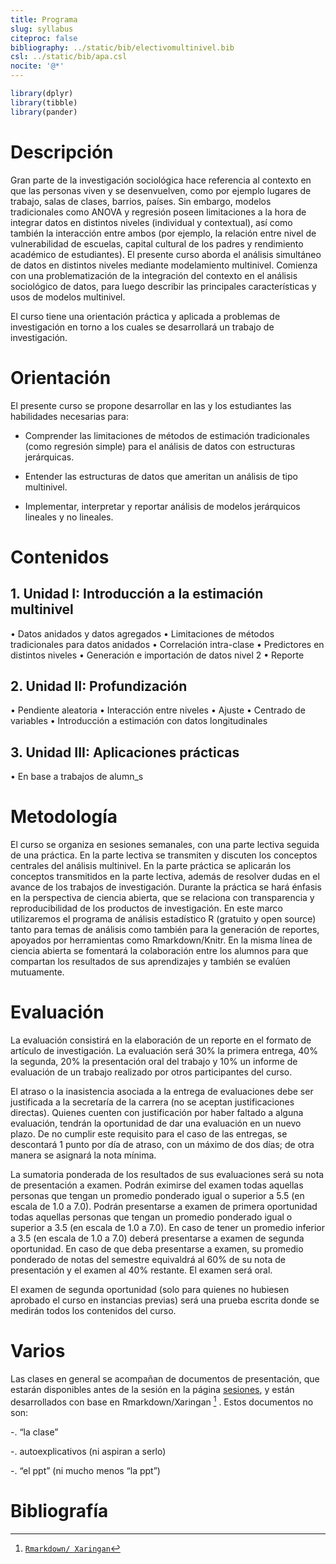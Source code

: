 ```yaml
---
title: Programa
slug: syllabus
citeproc: false
bibliography: ../static/bib/electivomultinivel.bib
csl: ../static/bib/apa.csl
nocite: '@*'
---
```


```r
library(dplyr)
library(tibble)
library(pander)
```

[^courseinfo]: {-}
  `r blogdown::shortcode("courseinfo")`


# Descripción

Gran parte de la investigación sociológica hace referencia al contexto en que las personas viven y se desenvuelven, como por ejemplo lugares de trabajo, salas de clases, barrios, países. Sin embargo, modelos tradicionales como ANOVA y regresión poseen limitaciones a la hora de integrar datos en distintos niveles (individual y contextual), así como también la interacción entre ambos (por ejemplo, la relación entre nivel de vulnerabilidad de escuelas, capital cultural de los padres y rendimiento académico de estudiantes). El presente curso aborda el análisis simultáneo de datos en distintos niveles mediante modelamiento multinivel. Comienza con una problematización de la integración del contexto en el análisis sociológico de datos, para luego describir las principales características y usos de modelos multinivel.

El curso tiene una orientación práctica y aplicada a problemas de investigación en torno a los cuales se desarrollará un trabajo de investigación.


# Orientación

El presente curso se propone desarrollar en las y los estudiantes las habilidades necesarias para:

- Comprender las limitaciones de métodos de estimación tradicionales (como regresión simple) para el análisis de datos con estructuras jerárquicas.

- Entender las estructuras de datos que ameritan un análisis de tipo multinivel.

- Implementar,  interpretar y reportar análisis de modelos jerárquicos lineales y no lineales.

# Contenidos

## 1. Unidad I: Introducción a la estimación multinivel

• Datos anidados y datos agregados
• Limitaciones de métodos tradicionales para datos anidados
• Correlación intra-clase
• Predictores en distintos niveles
• Generación e importación de datos nivel 2
• Reporte

## 2. Unidad II: Profundización

• Pendiente aleatoria
• Interacción entre niveles
• Ajuste
• Centrado de variables
• Introducción a estimación con datos longitudinales

## 3. Unidad III: Aplicaciones prácticas

• En base a trabajos de alumn_s

# Metodología

El curso se organiza en sesiones semanales, con una parte lectiva seguida de una práctica. En la parte lectiva se transmiten y discuten los conceptos centrales del análisis multinivel. En la parte práctica se aplicarán los conceptos transmitidos en la parte lectiva, además de resolver dudas en el avance de los trabajos de investigación. Durante la práctica se hará énfasis en la perspectiva de ciencia abierta, que se relaciona con transparencia y reproducibilidad de los productos de investigación. En este marco utilizaremos el programa de análisis estadı́stico R (gratuito y open source) tanto para temas de análisis como también para la generación de reportes, apoyados por herramientas como Rmarkdown/Knitr. En la misma lı́nea de ciencia abierta se fomentará la colaboración entre los alumnos para que compartan los resultados de sus aprendizajes y también se evalúen mutuamente.

# Evaluación

La evaluación consistirá en la elaboración de un reporte en el formato de artículo de investigación. La evaluación será 30% la primera entrega, 40% la segunda, 20% la presentación oral del trabajo y 10% un informe de evaluación de un trabajo realizado por otros participantes del curso.

El atraso o la inasistencia asociada a la entrega de evaluaciones debe ser justificada a la secretaría de la carrera (no se aceptan justificaciones directas).  Quienes cuenten con justificación por haber faltado a alguna evaluación, tendrán la oportunidad de dar una evaluación en un nuevo plazo. De no cumplir este requisito para el caso de las entregas, se descontará 1 punto por día de atraso, con un máximo de dos días; de otra manera se asignará la nota mínima.

La sumatoria ponderada de los resultados de sus evaluaciones será su nota de presentación a examen. Podrán eximirse del examen todas aquellas personas que tengan un promedio ponderado igual o superior a 5.5 (en escala de 1.0 a 7.0). Podrán presentarse a examen de primera oportunidad todas aquellas personas que tengan un promedio ponderado igual o superior a 3.5 (en escala de 1.0 a 7.0). En caso de tener un promedio inferior a 3.5 (en escala de 1.0 a 7.0) deberá presentarse a examen de segunda oportunidad. En caso de que deba presentarse a examen, su promedio ponderado de notas del semestre equivaldrá al 60% de su nota de presentación y el examen al 40% restante. El examen será oral.

El examen de segunda oportunidad (solo para quienes no hubiesen aprobado el curso en instancias previas) será una prueba escrita donde se medirán todos los contenidos del curso.

# Varios

Las clases en general se acompañan de documentos de presentación, que estarán disponibles antes de la sesión en la página [sesiones](/programacion/), y están desarrollados con base en Rmarkdown/Xaringan ^[[`Rmarkdown/ Xaringan`](https://github.com/yihui/xaringan)] . Estos documentos no son:

-. "la clase"

-. autoexplicativos (ni aspiran a serlo)

-. "el ppt" (ni mucho menos "la ppt")


# Bibliografía
